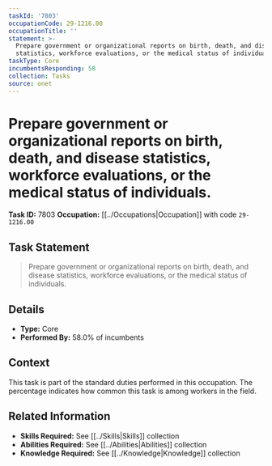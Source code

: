 ```yaml
---
taskId: '7803'
occupationCode: 29-1216.00
occupationTitle: ''
statement: >-
  Prepare government or organizational reports on birth, death, and disease
  statistics, workforce evaluations, or the medical status of individuals.
taskType: Core
incumbentsResponding: 58
collection: Tasks
source: onet
---
```

# Prepare government or organizational reports on birth, death, and disease statistics, workforce evaluations, or the medical status of individuals.

**Task ID:** 7803
**Occupation:** [[../Occupations|Occupation]] with code `29-1216.00`

## Task Statement

> Prepare government or organizational reports on birth, death, and disease statistics, workforce evaluations, or the medical status of individuals.

## Details

- **Type:** Core
- **Performed By:** 58.0% of incumbents

## Context

This task is part of the standard duties performed in this occupation. The percentage indicates how common this task is among workers in the field.

## Related Information

- **Skills Required:** See [[../Skills|Skills]] collection
- **Abilities Required:** See [[../Abilities|Abilities]] collection
- **Knowledge Required:** See [[../Knowledge|Knowledge]] collection
